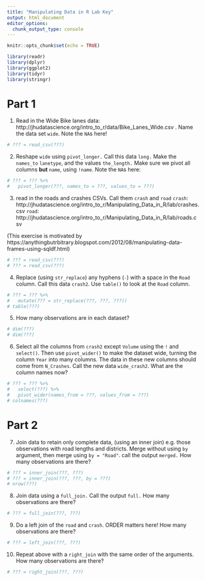```yaml
---
title: "Manipulating Data in R Lab Key"
output: html_document
editor_options: 
  chunk_output_type: console
---
```


```r
knitr::opts_chunk$set(echo = TRUE)
```


```r
library(readr)
library(dplyr)
library(ggplot2)
library(tidyr)
library(stringr)
```

# Part 1

1.  Read in the Wide Bike lanes data: http://jhudatascience.org/intro_to_r/data/Bike_Lanes_Wide.csv .  Name the data set `wide`. Note the `NA`s here!

```r
# ??? = read_csv(???)

```

2. Reshape `wide` using `pivot_longer.`  Call this data `long.`  Make the `names_to`
`lanetype`, and the values `the_length.`  Make sure we pivot all columns **but**
`name`, using `!name`. Note the `NA`s here:

```r
# ??? = ??? %>% 
#   pivot_longer(???, names_to = ???, values_to = ???)

```

3. read in the roads and crashes CSVs.  Call them `crash` and `road`
`crash`: http://jhudatascience.org/intro_to_r/Manipulating_Data_in_R/lab/crashes.csv
`road`: http://jhudatascience.org/intro_to_r/Manipulating_Data_in_R/lab/roads.csv

(This exercise is motivated by https://anythingbutrbitrary.blogspot.com/2012/08/manipulating-data-frames-using-sqldf.html)

```r
# ??? = read_csv(???)
# ??? = read_csv(???)

```

4.  Replace (using `str_replace`) any hyphens (`-`) with a space in the `Road` column. Call this data `crash2`. Use `table()` to look at the `Road` column.  
```r
# ??? = ??? %>% 
#   mutate(??? = str_replace(???, ???, ???))
# table(???)

```

5. How many observations are in each dataset?
```r
# dim(???)
# dim(???)

```

6. Select all the columns from `crash2` except `Volume` using the `!` and `select()`. Then use `pivot_wider()` to make the dataset wide, turning the column `Year` into many columns. The data in these new columns should come from `N_Crashes`. Call the new data `wide_crash2`. What are the column names now?

```r
# ??? = ??? %>%
#   select(???) %>%
#   pivot_wider(names_from = ???, values_from = ???)
# colnames(???)

```


# Part 2

7. Join data to retain only complete data, (using an inner join) e.g. those observations with road lengths and districts.  Merge without using `by` argument, then merge using `by = "Road"`. call the output `merged.`  How many observations are there?

```r
# ??? = inner_join(???, ???)
# ??? = inner_join(???, ???, by = ???)
# nrow(???)

```

8. Join data using a `full_join.`  Call the output `full.`   How many observations are there?

```r
# ??? = full_join(???, ???)

```

9. Do a left join of the `road` and `crash`.  ORDER matters here!  How many observations are there?

```r
# ??? = left_join(???, ???)

```

10. Repeat above with a `right_join` with the same order of the arguments. How many observations are there?

```r
# ??? = right_join(???, ???)

```
